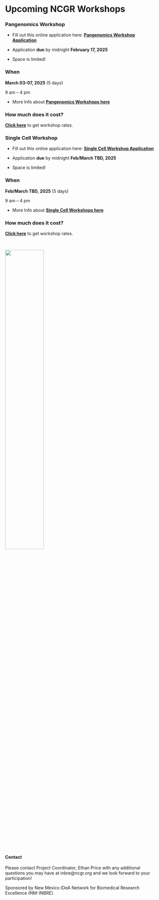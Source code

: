 
# Upcoming NCGR Workshops{-}

### Pangenomics Workshop{-}

- Fill out this online application here: 
[**Pangenomics Workshop Application**](https://forms.gle/49UbSZFk6AxcGWcH8)


- Application **due** by midnight **February 17, 2025**

- Space is limited!

### When{-}

**March 03-07, 2025** (5 days)

9 am – 4 pm


- More Info about [**Pangenomics Workshops here**](https://inbre.ncgr.org/ncgr-INBRE-Bookdown/pangenomics-workshop.html#pangenomics-workshop)  

### How much does it cost?{-}

[**Click here**](https://inbre.ncgr.org/ncgr-workshops/workshop-rates.html) to get workshop rates.  


### Single Cell Workshop{-}

- Fill out this online application here: 
[**Single Cell Workshop Application**](https://forms.gle/Ai2psNtZJRvxygZZ9)


- Application **due** by midnight **Feb/March TBD, 2025**

- Space is limited!

### When{-}

**Feb/March TBD, 2025** (5 days)

9 am – 4 pm


- More Info about [**Single Cell Workshops here**](https://inbre.ncgr.org/ncgr-INBRE-Bookdown/single-cell-rna-seq-workshop.html#single-cell-rna-seq-workshop)

### How much does it cost?{-}

[**Click here**](https://inbre.ncgr.org/ncgr-workshops/workshop-rates.html) to get workshop rates.

<br>

![](./Figures/ncgr.png){width=50%}



#### Contact{-}

Please contact Project Coordinator, Ethan Price with any additional questions you may have at inbre@ncgr.org and we look forward to your participation!

Sponsored by New Mexico IDeA Network for Biomedical Research Excellence (NM-INBRE).
